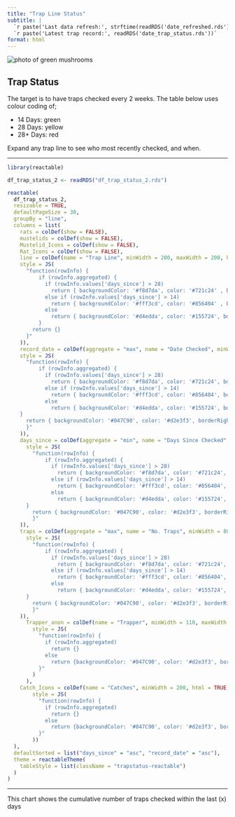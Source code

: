```yaml
---
title: "Trap Line Status"
subtitle: |
  `r paste('Last data refresh:', strftime(readRDS('date_refreshed.rds')))` <br>
  `r paste('Latest trap record:', readRDS('date_trap_status.rds'))`
format: html
---
```

::: {.grid}

::: {.g-col-12 .g-col-lg-6}
<img src="/Kaitake_Fungi_2.png" class="rounded-image mx-auto d-block" alt="photo of green mushrooms" />
:::
  
::: {.g-col-12 .g-col-lg-6}
<h2 style="text-align:centre;">Trap Status</h2>
The target is to have traps checked every 2 weeks. The table below uses colour coding of;
<ul type = "dot">
  <li>14 Days: green</li>
  <li>28 Days: yellow</li>
  <li>28+ Days: red</li>
</ul>
Expand any trap line to see who most recently checked, and when.
:::

:::


<hr style="border: 1px '#d2e3f3';">

```r
library(reactable)

df_trap_status_2 <- readRDS("df_trap_status_2.rds")

reactable(
  df_trap_status_2,
  resizable = TRUE,
  defaultPageSize = 30,
  groupBy = "line",
  columns = list(
    rats = colDef(show = FALSE),
    mustelids = colDef(show = FALSE),
    Mustelid_Icons = colDef(show = FALSE),
    Rat_Icons = colDef(show = FALSE),
    line = colDef(name = "Trap Line", minWidth = 200, maxWidth = 200, headerStyle = list(backgroundColor = '#047C90', color= '#d2e3f3'),
    style = JS(
      "function(rowInfo) {
          if (rowInfo.aggregated) {
            if (rowInfo.values['days_since'] > 28)
              return { backgroundColor: '#f8d7da', color: '#721c24' , borderRight : '1px solid rgba(255, 255, 255, 1)'};
            else if (rowInfo.values['days_since'] > 14)
              return { backgroundColor: '#fff3cd', color: '#856404' , borderRight : '1px solid rgba(255, 255, 255, 1)'};
            else
              return { backgroundColor: '#d4edda', color: '#155724', borderRight : '1px solid rgba(255, 255, 255, 1)' };
          }
        return {}
      }"
    )),
    record_date = colDef(aggregate = "max", name = "Date Checked", minWidth = 90, maxWidth = 90, headerStyle = list(backgroundColor = '#047C90', color= '#d2e3f3'),
    style = JS(
      "function(rowInfo) {
          if (rowInfo.aggregated) {
            if (rowInfo.values['days_since'] > 28)
              return { backgroundColor: '#f8d7da', color: '#721c24', borderRight : '1px solid rgba(255, 255, 255, 1)' };
            else if (rowInfo.values['days_since'] > 14)
              return { backgroundColor: '#fff3cd', color: '#856404', borderRight : '1px solid rgba(255, 255, 255, 1)' };
            else
              return { backgroundColor: '#d4edda', color: '#155724', borderRight : '1px solid rgba(255, 255, 255, 1)' };
    }
      return { backgroundColor: '#047C90', color: '#d2e3f3', borderRight : '1px solid rgba(255, 255, 255, 1)'}
      }"
    )),
    days_since = colDef(aggregate = "min", name = "Days Since Checked", minWidth = 90, maxWidth = 100, headerStyle = list(backgroundColor = '#047C90', color= '#d2e3f3'),
      style = JS(
        "function(rowInfo) {
            if (rowInfo.aggregated) {
              if (rowInfo.values['days_since'] > 28)
                return { backgroundColor: '#f8d7da', color: '#721c24', borderRight : '1px solid rgba(255, 255, 255, 1)' };
              else if (rowInfo.values['days_since'] > 14)
                return { backgroundColor: '#fff3cd', color: '#856404', borderRight : '1px solid rgba(255, 255, 255, 1)' };
              else
                return { backgroundColor: '#d4edda', color: '#155724', borderRight : '1px solid rgba(255, 255, 255, 1)' };
      }
        return { backgroundColor: '#047C90', color: '#d2e3f3', borderRight : '1px solid rgba(255, 255, 255, 1)'}
        }"
    )),
    traps = colDef(aggregate = "max", name = "No. Traps", minWidth = 80, maxWidth = 80, headerStyle = list(backgroundColor = '#047C90', color= '#d2e3f3'),
      style = JS(
        "function(rowInfo) {
            if (rowInfo.aggregated) {
              if (rowInfo.values['days_since'] > 28)
                return { backgroundColor: '#f8d7da', color: '#721c24', borderRight : '1px solid rgba(255, 255, 255, 1)' };
              else if (rowInfo.values['days_since'] > 14)
                return { backgroundColor: '#fff3cd', color: '#856404', borderRight : '1px solid rgba(255, 255, 255, 1)' };
              else
                return { backgroundColor: '#d4edda', color: '#155724', borderRight : '1px solid rgba(255, 255, 255, 1)' };
      }
        return { backgroundColor: '#047C90', color: '#d2e3f3', borderRight : '1px solid rgba(255, 255, 255, 1)'}
        }"
    )),
      Trapper_anon = colDef(name = "Trapper", minWidth = 110, maxWidth = 110, headerStyle = list(backgroundColor = '#047C90', color= '#d2e3f3'),
        style = JS(
          "function(rowInfo) {
            if (rowInfo.aggregated)
              return {}
            else
              return {backgroundColor: '#047C90', color: '#d2e3f3', borderRight : '1px solid rgba(255, 255, 255, 1)'}
          }"
        )
      ),
    Catch_Icons = colDef(name = "Catches", minWidth = 200, html = TRUE, headerStyle = list(backgroundColor = '#047C90', color= '#d2e3f3'),
        style = JS(
          "function(rowInfo) {
            if (rowInfo.aggregated)
              return {}
            else
              return {backgroundColor: '#047C90', color: '#d2e3f3', borderRight : '1px solid rgba(255, 255, 255, 1)'}
          }"
        ))
  ),
  defaultSorted = list("days_since" = "asc", "record_date" = "asc"),
  theme = reactableTheme(
    tableStyle = list(className = "trapstatus-reactable")
  )
)

```

<hr style="border: 1px '#d2e3f3';">

This chart shows the cumulative number of traps checked within the last (x) days
<br />